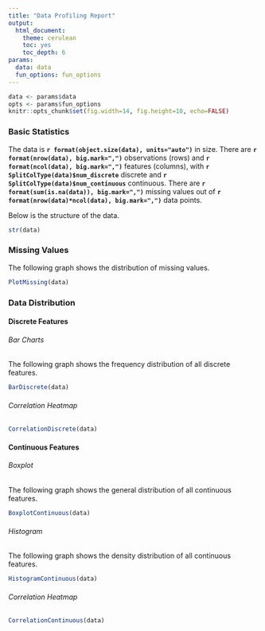 ```yaml
---
title: "Data Profiling Report"
output:
  html_document: 
    theme: cerulean
    toc: yes
    toc_depth: 6
params:
  data: data
  fun_options: fun_options
---
```


```r
data <- params$data
opts <- params$fun_options
knitr::opts_chunk$set(fig.width=14, fig.height=10, echo=FALSE)
```

### Basic Statistics
The data is **`r format(object.size(data), units="auto")`** in size. There are **`r format(nrow(data), big.mark=",")`** observations (rows) and **`r format(ncol(data), big.mark=",")`** features (columns), with **`r SplitColType(data)$num_discrete`** discrete and **`r SplitColType(data)$num_continuous`** continuous. There are **`r format(sum(is.na(data)), big.mark=",")`** missing values out of **`r format(nrow(data)*ncol(data), big.mark=",")`** data points.

Below is the structure of the data.
```r
str(data)
```

### Missing Values
The following graph shows the distribution of missing values.
```r
PlotMissing(data)
```

### Data Distribution
#### Discrete Features
###### Bar Charts
The following graph shows the frequency distribution of all discrete features.
```r
BarDiscrete(data)
```

###### Correlation Heatmap
```r
CorrelationDiscrete(data)
```

#### Continuous Features
###### Boxplot
The following graph shows the general distribution of all continuous features.
```r
BoxplotContinuous(data)
```

###### Histogram
The following graph shows the density distribution of all continuous features.
```r
HistogramContinuous(data)
```

###### Correlation Heatmap
```r
CorrelationContinuous(data)
```
